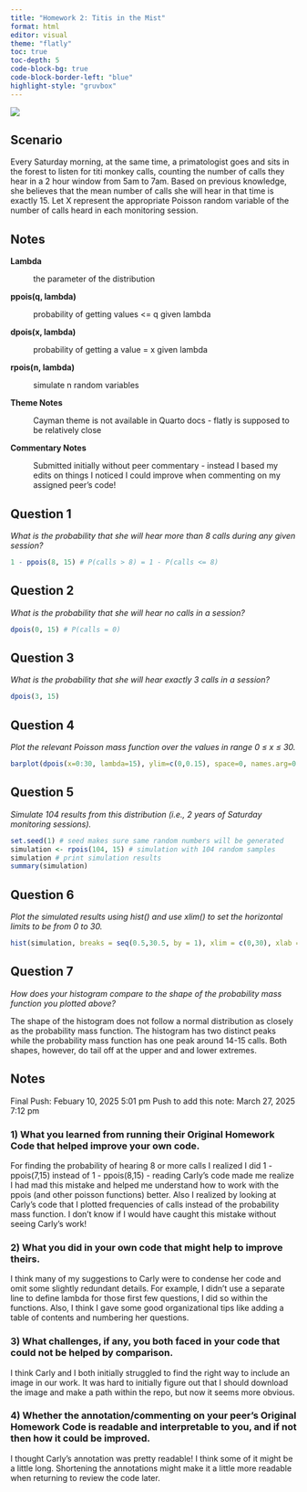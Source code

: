```yaml
---
title: "Homework 2: Titis in the Mist"
format: html
editor: visual
theme: "flatly"
toc: true
toc-depth: 5
code-block-bg: true
code-block-border-left: "blue"
highlight-style: "gruvbox"
---
```


![](img/titimonkey.png)

## Scenario

Every Saturday morning, at the same time, a primatologist goes and sits in the forest to listen for titi monkey calls, counting the number of calls they hear in a 2 hour window from 5am to 7am. Based on previous knowledge, she believes that the mean number of calls she will hear in that time is exactly 15. Let X represent the appropriate Poisson random variable of the number of calls heard in each monitoring session.

## Notes

**Lambda**

:   the parameter of the distribution

**ppois(q, lambda)**

:   probability of getting values \<= q given lambda

**dpois(x, lambda)**

:   probability of getting a value = x given lambda

**rpois(n, lambda)**

:   simulate n random variables

**Theme Notes**

:   Cayman theme is not available in Quarto docs - flatly is supposed to be relatively close

**Commentary Notes**

:   Submitted initially without peer commentary - instead I based my edits on things I noticed I could improve when commenting on my assigned peer's code!

## Question 1

*What is the probability that she will hear more than 8 calls during any given session?*

```r
1 - ppois(8, 15) # P(calls > 8) = 1 - P(calls <= 8)
```

## Question 2

*What is the probability that she will hear no calls in a session?*

```r
dpois(0, 15) # P(calls = 0)
```

## Question 3

*What is the probability that she will hear exactly 3 calls in a session?*

```r
dpois(3, 15)
```

## Question 4

*Plot the relevant Poisson mass function over the values in range 0 ≤ x ≤ 30.*

```r
barplot(dpois(x=0:30, lambda=15), ylim=c(0,0.15), space=0, names.arg=0:30, col = "purple", ylab="P(X=x)", xlab="x = # of Calls", main = "Probability Mass Function")
```

## Question 5

*Simulate 104 results from this distribution (i.e., 2 years of Saturday monitoring sessions).*

```r
set.seed(1) # seed makes sure same random numbers will be generated
simulation <- rpois(104, 15) # simulation with 104 random samples
simulation # print simulation results
summary(simulation)
```

## Question 6

*Plot the simulated results using hist() and use xlim() to set the horizontal limits to be from 0 to 30.*

```r
hist(simulation, breaks = seq(0.5,30.5, by = 1), xlim = c(0,30), xlab = "# of Calls", ylab = "Frequency", col = "pink", main = "Histogram of Titi Call Simulution")
```

## Question 7

*How does your histogram compare to the shape of the probability mass function you plotted above?*

The shape of the histogram does not follow a normal distribution as closely as the probability mass function. The histogram has two distinct peaks while the probability mass function has one peak around 14-15 calls. Both shapes, however, do tail off at the upper and and lower extremes.

## Notes

Final Push: Febuary 10, 2025 5:01 pm
Push to add this note: March 27, 2025 7:12 pm

### 1) What you learned from running their Original Homework Code that helped improve your own code.
For finding the probability of hearing 8 or more calls I realized I did 1 - ppois(7,15) instead of 1 - ppois(8,15) - reading Carly's code made me realize I had mad this mistake and helped me understand how to work with the ppois (and other poisson functions) better. Also I realized by looking at Carly's code that I plotted frequencies of calls instead of the probability mass function. I don't know if I would have caught this mistake without seeing Carly's work!

### 2) What you did in your own code that might help to improve theirs.
I think many of my suggestions to Carly were to condense her code and omit some slightly redundant details. For example, I didn't use a separate line to define lambda for those first few questions, I did so within the functions. Also, I think I gave some good organizational tips like adding a table of contents and numbering her questions.

### 3) What challenges, if any, you both faced in your code that could not be helped by comparison.
I think Carly and I both initially struggled to find the right way to include an image in our work. It was hard to initially figure out that I should download the image and make a path within the repo, but now it seems more obvious.

### 4) Whether the annotation/commenting on your peer’s Original Homework Code is readable and interpretable to you, and if not then how it could be improved.
I thought Carly's annotation was pretty readable! I think some of it might be a little long. Shortening the annotations might make it a little more readable when returning to review the code later.
